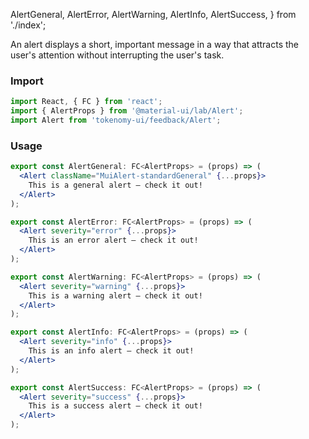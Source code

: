  AlertGeneral,
  AlertError,
  AlertWarning,
  AlertInfo,
  AlertSuccess,
} from './index';

<Title>Alert</Title>
<Subtitle>
  An alert displays a short, important message in a way that attracts the user's
  attention without interrupting the user's task.
</Subtitle>

### Import

```jsx
import React, { FC } from 'react';
import { AlertProps } from '@material-ui/lab/Alert';
import Alert from 'tokenomy-ui/feedback/Alert';
```

### Usage

<AlertGeneral />

```jsx
export const AlertGeneral: FC<AlertProps> = (props) => (
  <Alert className="MuiAlert-standardGeneral" {...props}>
    This is a general alert — check it out!
  </Alert>
);
```

<AlertError />

```jsx
export const AlertError: FC<AlertProps> = (props) => (
  <Alert severity="error" {...props}>
    This is an error alert — check it out!
  </Alert>
);
```

<AlertWarning />

```jsx
export const AlertWarning: FC<AlertProps> = (props) => (
  <Alert severity="warning" {...props}>
    This is a warning alert — check it out!
  </Alert>
);
```

<AlertInfo />

```jsx
export const AlertInfo: FC<AlertProps> = (props) => (
  <Alert severity="info" {...props}>
    This is an info alert — check it out!
  </Alert>
);
```

<AlertSuccess />

```jsx
export const AlertSuccess: FC<AlertProps> = (props) => (
  <Alert severity="success" {...props}>
    This is a success alert — check it out!
  </Alert>
);
```
